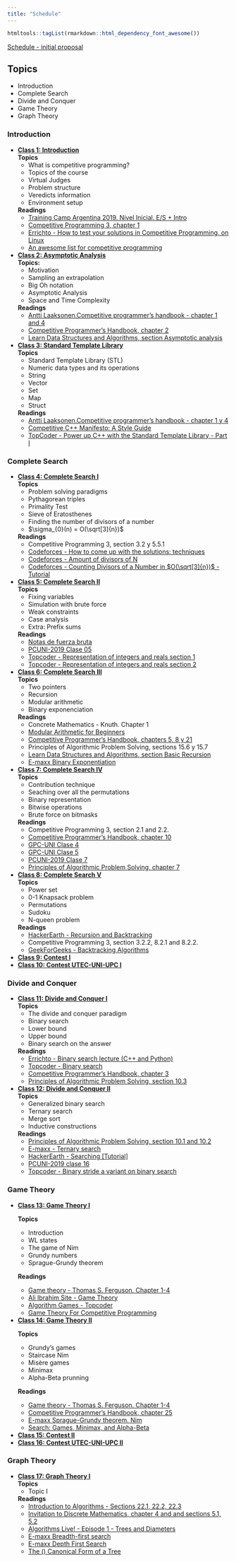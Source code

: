 ```yaml
---
title: "Schedule"
---
```


```r
htmltools::tagList(rmarkdown::html_dependency_font_awesome())
```

[Schedule - initial proposal](./files/schedule.pdf)

## Topics
  - Introduction
  - Complete Search
  - Divide and Conquer
  - Game Theory
  - Graph Theory

### Introduction

* <div id="s-class-01">[**Class 1: Introduction**](./class-01.html)</div>
  **Topics**
  + What is competitive programming?
  + Topics of the course
  + Virtual Judges
  + Problem structure
  + Veredicts information
  + Environment setup
  
  **Readings**
  + [Training Camp Argentina 2019. Nivel Inicial. E/S + Intro](https://tc-arg.tk/pdfs/2019/ipc.pdf)
  + [Competitive Programming 3, chapter 1](https://cpbook.net/)
  + [Errichto - How to test your solutions in Competitive Programming, on
    Linux](https://www.youtube.com/watch?v=JXTVOyQpSGM)
  + [An awesome list for competitive programming](https://codeforces.com/blog/entry/23054)

* <div id="s-class-02">[**Class 2: Asymptotic Analysis**](./class-02.html)</div>
  **Topics:**
  - Motivation
  - Sampling an extrapolation
  - Big Oh notation
  - Asymptotic Analysis
  - Space and Time Complexity

  **Readings**
  + [Antti  Laaksonen.Competitive  programmer’s  handbook - chapter 1 and 4](https://jadi.net/wp-content/uploads/2017/07/competetive-programmers-handbook.pdf)
  + [Competitive Programmer's Handbook, chapter 2](https://jadi.net/wp-content/uploads/2017/07/competetive-programmers-handbook.pdf)
  + [Learn Data Structures and Algorithms, section Asymptotic analysis](https://www.codechef.com/certification/data-structures-and-algorithms/prepare)


* <div id="s-class-03">[**Class 3: Standard Template Library**](./class-03.html)</div>
  **Topics**
  + Standard Template Library (STL) 
  + Numeric data types and its operations 
  + String
  + Vector
  + Set 
  + Map
  + Struct 
  
  **Readings**
  + [Antti  Laaksonen.Competitive  programmer’s  handbook - chapter 1 y 4](https://jadi.net/wp-content/uploads/2017/07/competetive-programmers-handbook.pdf)
  + [Competitive C++ Manifesto: A Style Guide](https://codeforces.com/blog/entry/64218)
  + [TopCoder - Power up C++ with the Standard Template Library - Part I](https://www.topcoder.com/community/competitive-programming/tutorials/power-up-c-with-the-standard-template-library-part-1/)
 


### Complete Search

* <div id="s-class-04">[**Class 4: Complete Search I**](./class-04.html)</div>
  **Topics**
  + Problem solving paradigms
  + Pythagorean triples
  + Primality Test
  + Sieve of Eratosthenes
  + Finding the number of divisors of a number
  + $\sigma_{0}(n) = O(\sqrt[3]{n})$

  **Readings**
  + Competitive Programming 3, section 3.2 y 5.5.1
  + [Codeforces - How to come up with the solutions: techniques](https://codeforces.com/blog/entry/20548)
  + [Codeforces - Amount of divisors of N](https://codeforces.com/blog/entry/13585)
  + [Codeforces - Counting Divisors of a Number in $O(\sqrt[3]{n})$ - Tutorial](https://codeforces.com/blog/entry/22317)


* <div id="s-class-05">[**Class 5: Complete Search II**](./class-05.html)</div>
  **Topics**
  + Fixing variables
  + Simulation with brute force
  + Weak constraints
  + Case analysis
  + Extra: Prefix sums

  **Readings**
  + [Notas de fuerza bruta](https://gist.github.com/miguelAlessandro/f588d159a768dc43cc1ec9b81b27bd57)
  + [PCUNI-2019 Clase 05](https://nbviewer.jupyter.org/github/TISparta/pcuni-2019/blob/master/clase-05/clase-05.ipynb)
  + [Topcoder - Representation of integers and reals section 1](https://www.topcoder.com/community/competitive-programming/tutorials/representation-of-integers-and-reals-section-1/)
  + [Topcoder - Representation of integers and reals section 2](https://www.topcoder.com/community/competitive-programming/tutorials/representation-of-integers-and-reals-section-2/)


* <div id="s-class-06">[**Class 6: Complete Search III**](./class-06.html)</div>
  **Topics**
  + Two pointers
  + Recursion
  + Modular arithmetic
  + Binary exponenciation

  **Readings**
  + Concrete Mathematics - Knuth. Chapter 1
  + [Modular Arithmetic for Beginners](https://codeforces.com/blog/entry/72527)
  + [Competitive Programmer’s Handbook, chapters 5, 8 y 21](https://jadi.net/wp-content/uploads/2017/07/competetive-programmers-handbook.pdf)
  + Principles of Algorithmic Problem Solving, sections 15.6 y 15.7
  + [Learn Data Structures and Algorithms, section Basic Recursion](https://www.codechef.com/certification/data-structures-and-algorithms/prepare)
  + [E-maxx Binary Exponentiation](https://cp-algorithms.com/algebra/binary-exp.html)


* <div id="s-class-07">[**Class 7: Complete Search IV**](./class-07.html)</div>
  **Topics**
  + Contribution technique
  + Seaching over all the permutations
  + Binary representation
  + Bitwise operations
  + Brute force on bitmasks

  **Readings**
  + Competitive Programming 3, section 2.1 and 2.2.
  + [Competitive Programmer’s Handbook, chapter 10](https://jadi.net/wp-content/uploads/2017/07/competetive-programmers-handbook.pdf)
  + [GPC-UNI Clase 4](https://nbviewer.jupyter.org/github/GPC-UNI/Programacion-Competitiva/blob/master/uni-no-fiis/clase-04/clase-04.ipynb)
  + [GPC-UNI Clase 5](https://nbviewer.jupyter.org/github/GPC-UNI/Programacion-Competitiva/blob/master/uni-no-fiis/clase-05/clase-05.ipynb)
  + [PCUNI-2019 Clase 7](https://nbviewer.jupyter.org/github/TISparta/pcuni-2019/blob/master/clase-07/clase-07.ipynb)
  + [Principles of Algorithmic Problem Solving, chapter 7](https://www.csc.kth.se/~jsannemo/slask/main.pdf)


* <div id="s-class-08">[**Class 8: Complete Search V**](./class-08.html)</div>
  **Topics**
  + Power set
  + 0-1 Knapsack problem
  + Permutations
  + Sudoku
  + N-queen problem

  **Readings**
  + [HackerEarth - Recursion and Backtracking](https://www.hackerearth.com/practice/basic-programming/recursion/recursion-and-backtracking/tutorial/)
  + Competitive Programming 3, section 3.2.2, 8.2.1 and 8.2.2.
  + [GeekForGeeks - Backtracking Algorithms](https://www.geeksforgeeks.org/backtracking-algorithms/)

* <div id="s-class-09">[**Class 9: Contest I**](./class-09.html)</div>

* <div id="s-class-10">[**Class 10: Contest UTEC-UNI-UPC I**](./class-10.html)</div>


### Divide and Conquer

* <div id="s-class-11">[**Class 11: Divide and Conquer I**](./class-11.html)</div>
  **Topics**
  + The divide and conquer paradigm 
  + Binary search
  + Lower bound  
  + Upper bound
  + Binary search on the answer

  **Readings**
  + [Errichto - Binary search lecture (C++ and Python)](https://www.youtube.com/watch?v=GU7DpgHINWQ)
  + [Topcoder - Binary search](https://www.topcoder.com/community/competitive-programming/tutorials/binary-search/)
  + [Competitive Programmer's Handbook, chapter 3](https://jadi.net/wp-content/uploads/2017/07/competetive-programmers-handbook.pdf)
  + [Principles of Algorithmic Problem Solving, section 10.3](https://www.csc.kth.se/~jsannemo/slask/main.pdf)

* <div id="s-class-12">[**Class 12: Divide and Conquer II**](./class-11.html)</div>
  **Topics**
  + Generalized binary search
  + Ternary search
  + Merge sort
  + Inductive constructions

  **Readings**
  + [Principles of Algorithmic Problem Solving, section 10.1 and 10.2](https://www.csc.kth.se/~jsannemo/slask/main.pdf)
  + [E-maxx - Ternary search](https://cp-algorithms.com/num_methods/ternary_search.html)
  + [HackerEarth - Searching [Tutorial]](https://www.hackerearth.com/practice/algorithms/searching/linear-search/tutorial/)
  + [PCUNI-2019 clase 16](https://nbviewer.jupyter.org/github/TISparta/pcuni-2019/blob/master/clase-16/clase-16.ipynb)
  + [Topcoder - Binary stride a variant on binary search](https://www.topcoder.com/binary-stride-a-variant-on-binary-search/)


### Game Theory

* <div id="s-class-13">[**Class 13: Game Theory I**](./class-13.html)</div>
  **Topics**
  + Introduction
  + WL states
  + The game of Nim
  + Grundy numbers
  + Sprague-Grundy theorem

  **Readings**
  + [Game theory - Thomas S. Ferguson. Chapter 1-4](https://www.math.ucla.edu/~tom/Game_Theory/comb.pdf)
  + [Ali Ibrahim Site - Game Theory](https://ali-ibrahim137.github.io/competitive/programming/2020/02/26/Game-Theory.html)
  + [Algorithm Games - Topcoder](https://www.topcoder.com/community/competitive-programming/tutorials/algorithm-games/)
  + [Game Theory For Competitive Programming](https://stepupanalytics.com/game-theory-for-competitive-programming/)

* <div id="s-class-14">[**Class 14: Game Theory II**](./class-14.html)</div>
  **Topics**
  + Grundy’s games
  + Staircase Nim
  + Misère games
  + Minimax
  + Alpha-Beta prunning

  **Readings**

  + [Game theory - Thomas S. Ferguson. Chapter 1-4](https://www.math.ucla.edu/~tom/Game_Theory/comb.pdf)
  + [Competitive Programmer's Handbook, chapter 25](https://jadi.net/wp-content/uploads/2017/07/competetive-programmers-handbook.pdf)
  + [E-maxx Sprague-Grundy theorem. Nim](https://cp-algorithms.com/game_theory/sprague-grundy-nim.html)
  + [Search: Games, Minimax, and Alpha-Beta](https://youtu.be/STjW3eH0Cik)

* <div id="s-class-15">[**Class 15: Contest II**](./class-15.html)</div>

* <div id="s-class-16">[**Class 16: Contest UTEC-UNI-UPC II**](./class-16.html)</div>


### Graph Theory

* <div id="s-class-17">[**Class 17: Graph Theory I**](./class-13.html)</div>
  **Topics**
  + Topic I

  **Readings**
  + [Introduction to Algorithms - Sections 22.1, 22.2, 22.3](https://www.amazon.com/-/es/Thomas-H-Cormen/dp/0262033844)
  + [Invitation to Discrete Mathematics, chapter 4 and and sections 5.1, 5.2](https://www.amazon.com/-/es/Jiri-Matousek/dp/0198570422)
  + [Algorithms Live! - Episode 1 - Trees and Diameters](https://www.youtube.com/watch?v=2PFl93WM_ao)
  + [E-maxx Breadth-first search](https://cp-algorithms.com/graph/breadth-first-search.html)
  + [E-maxx Depth First Search](https://cp-algorithms.com/graph/depth-first-search.html)
  + [The () Canonical Form of a Tree](http://webhome.cs.uvic.ca/~wendym/courses/582/16/notes/582_12_tree_can_form.pdf)


<div id="final"></div>

<script>
$('#all-summer').collapse('show');
$("#schedule-page")
  .addClass("active");
</script>
